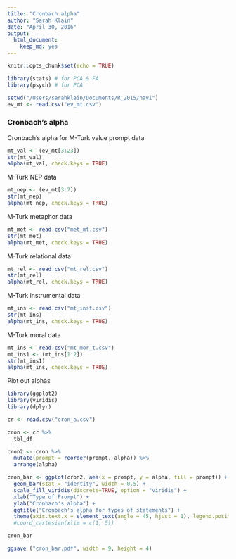 ```yaml
---
title: "Cronbach alpha"
author: "Sarah Klain"
date: "April 30, 2016"
output: 
  html_document: 
    keep_md: yes
---
```


```r
knitr::opts_chunk$set(echo = TRUE)
```


```r
library(stats) # for PCA & FA
library(psych) # for PCA

setwd("/Users/sarahklain/Documents/R_2015/navi")
ev_mt <- read.csv("ev_mt.csv")

```

### Cronbach's alpha
Cronbach's alpha for M-Turk value prompt data
```r
mt_val <- (ev_mt[3:23]) 
str(mt_val)
alpha(mt_val, check.keys = TRUE)
```

M-Turk NEP data
```r
mt_nep <- (ev_mt[3:7]) 
str(mt_nep)
alpha(mt_nep, check.keys = TRUE)
```

M-Turk metaphor data
```r
mt_met <- read.csv("met_mt.csv")
str(mt_met)
alpha(mt_met, check.keys = TRUE)
```

M-Turk relational data
```r
mt_rel <- read.csv("mt_rel.csv")
str(mt_rel)
alpha(mt_rel, check.keys = TRUE)
```

M-Turk instrumental data
```r
mt_ins <- read.csv("mt_inst.csv")
str(mt_ins)
alpha(mt_ins, check.keys = TRUE)
```


M-Turk moral data
```r
mt_ins <- read.csv("mt_mor_t.csv")
mt_ins1 <- (mt_ins[1:2])
str(mt_ins1)
alpha(mt_ins, check.keys = TRUE)
```

Plot out alphas

```r
library(ggplot2)
library(viridis)
library(dplyr)

cr <- read.csv("cron_a.csv")

cron <- cr %>% 
  tbl_df

cron2 <- cron %>% 
  mutate(prompt = reorder(prompt, alpha)) %>% 
  arrange(alpha)

cron_bar <- ggplot(cron2, aes(x = prompt, y = alpha, fill = prompt)) +
  geom_bar(stat = "identity", width = 0.5) +
  scale_fill_viridis(discrete=TRUE, option = "viridis") +
  xlab("Type of Prompt") +
  ylab("Cronbach's alpha") +
  ggtitle("Cronbach's alpha for types of statements") +
  theme(axis.text.x = element_text(angle = 45, hjust = 1), legend.position="none") 
  #coord_cartesian(xlim = c(1, 5)) 

cron_bar

ggsave ("cron_bar.pdf", width = 9, height = 4)
```

